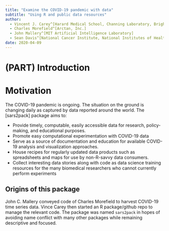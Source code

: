 ```yaml
--- 
title: "Examine the COVID-19 pandemic with data"
subtitle: "Using R and public data resources"
author: 
  - Vincent J. Carey^[Harard Medical School, Channing Laboratory, Brigham and Women's Hospital]
  - Charles Morefield^[Arctan, Inc.]
  - John Mallery^[MIT Artificial Intelligence Laboratory]
  - Sean Davis^[National Cancer Institute, National Institutes of Health]
date: 2020-04-09
---
```

# (PART) Introduction {-} 

# Motivation

The COVID-19 pandemic is ongoing. The situation on the ground is
changing daily as captured by data reported around the world. The
[sars2pack] package aims to:

- Provide timely, computable, easily accessible data for research,
   policy-making, and educational purposes.
- Promote easy computational experimentation with COVID-19 data
- Serve as a source of documentation and education for available
   COVID-19 analysis and visualization approaches.
- House recipes for regularly updated data products such as
   spreadsheets and maps for use by non-R-savvy data consumers.
- Collect interesting data stories along with code as data science
   training resources for the many biomedical researchers who cannot
   currently perform experiments


## Origins of this package

John C. Mallery conveyed code of Charles Morefield to harvest COVID-19
time series data.  Vince Carey then started an R package/github repo
to manage the relevant code.  The package was named `sars2pack` in
hopes of avoiding name conflict with many other packages while
remaining descriptive and focused.
